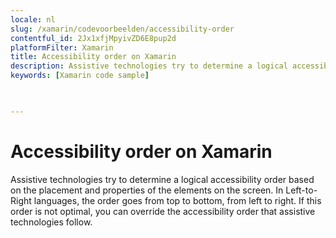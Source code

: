 ```yaml
---
locale: nl
slug: /xamarin/codevoorbeelden/accessibility-order
contentful_id: 2Jx1xfjMpyivZD6E8pup2d
platformFilter: Xamarin
title: Accessibility order on Xamarin
description: Assistive technologies try to determine a logical accessibility order based on the placement and properties of the elements on the screen.
keywords: [Xamarin code sample]


	
---
```


# Accessibility order on Xamarin

Assistive technologies try to determine a logical accessibility order based on the placement and properties of the elements on the screen. In Left-to-Right languages, the order goes from top to bottom, from left to right. If this order is not optimal, you can override the accessibility order that assistive technologies follow.

<CodeSample id="accessibility-order" locale="nl" platform="xamarin"/>
